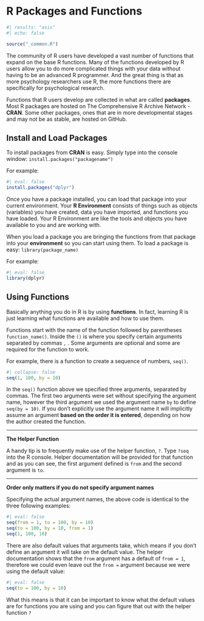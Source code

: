 # R Packages and Functions {#sec-r-packages-and-functions}

```r
#| results: "asis"
#| echo: false

source("_common.R")
```

The community of R users have developed a vast number of functions that expand on the base R functions. Many of the functions developed by R users allow you to do more complicated things with your data without having to be an advanced R programmer. And the great thing is that as more psychology researchers use R, the more functions there are specifically for psychological research.

Functions that R users develop are collected in what are called **packages**. Most R packages are hosted on The Comprehensive R Archive Network - **CRAN**. Some other packages, ones that are in more developmental stages and may not be as stable, are hosted on GitHub.

## Install and Load Packages {#sec-install-and-load-packages}

To install packages from **CRAN** is easy. Simply type into the console window: `install.packages("packagename")`

For example:

```r
#| eval: false
install.packages("dplyr")
```

Once you have a package installed, you can load that package into your current environment. Your **R Environment** consists of things such as objects (variables) you have created, data you have imported, and functions you have loaded. Your R Environment are like the tools and objects you have available to you and are working with.

When you load a package you are bringing the functions from that package into your **environment** so you can start using them. To load a package is easy: `library(package_name)`

For example:

```r
#| eval: false
library(dplyr)
```

## Using Functions {#sec-using-functions}

Basically anything you do in R is by using **functions**. In fact, learning R is just learning what functions are available and how to use them.

Functions start with the name of the function followed by parentheses `function_name()`. Inside the `()` is where you specify certain arguments separated by commas `,` . Some arguments are optional and some are required for the function to work.

For example, there is a function to create a sequence of numbers, `seq()`.

```r
#| collapse: false
seq(1, 100, by = 10)
```

In the `seq()` function above we specified three arguments, separated by commas. The first two arguments were set without specifying the argument name, however the third argument we used the argument name `by` to define `seq(by = 10)`. If you don't explicitly use the argument name it will implicitly assume an argument **based on the order it is entered**, depending on how the author created the function.

------------------------------------------------------------------------

**The Helper Function**

A handy tip is to frequently make use of the helper function, `?`. Type `?seq` into the R console. Helper documentation will be provided for that function and as you can see, the first argument defined is `from` and the second argument is `to`.

------------------------------------------------------------------------

**Order only matters if you do not specify argument names**

Specifying the actual argument names, the above code is identical to the three following examples:

```r
#| eval: false
seq(from = 1, to = 100, by = 10)
seq(to = 100, by = 10, from = 1)
seq(1, 100, 10)
```

There are also default values that arguments take, which means if you don't define an argument it will take on the default value. The helper documentation shows that the `from` argument has a default of `from = 1`, therefore we could even leave out the `from =` argument because we were using the default value:

```r
#| eval: false
seq(to = 100, by = 10)
```

What this means is that it can be important to know what the default values are for functions you are using and you can figure that out with the helper function `?`
